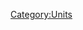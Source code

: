 {{Unit
| name = Black Unicorn
| image = N/A
| type = {{TypeLink|type=Champion}}, {{TypeLink|type=Arcane}}
| hp = 600
| dps = 33
| trait = +30% to damage dealt if White Unicorn is present.
| produced_by = [[Black Unicorn Field]]
}}

[[Category:Units]]